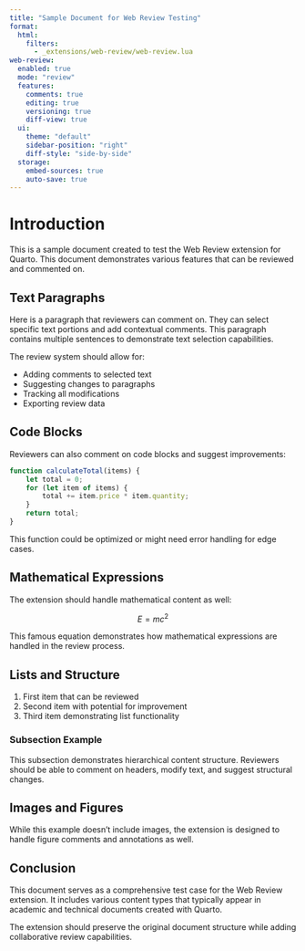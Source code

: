 ```yaml
---
title: "Sample Document for Web Review Testing"
format: 
  html:
    filters:
      - _extensions/web-review/web-review.lua
web-review:
  enabled: true
  mode: "review"
  features:
    comments: true
    editing: true
    versioning: true
    diff-view: true
  ui:
    theme: "default"
    sidebar-position: "right"
    diff-style: "side-by-side"
  storage:
    embed-sources: true
    auto-save: true
---
```


# Introduction

This is a sample document created to test the Web Review extension for Quarto. This document demonstrates various features that can be reviewed and commented on.

## Text Paragraphs

Here is a paragraph that reviewers can comment on. They can select specific text portions and add contextual comments. This paragraph contains multiple sentences to demonstrate text selection capabilities.

The review system should allow for:

- Adding comments to selected text
- Suggesting changes to paragraphs
- Tracking all modifications
- Exporting review data

## Code Blocks

Reviewers can also comment on code blocks and suggest improvements:

```javascript
function calculateTotal(items) {
    let total = 0;
    for (let item of items) {
        total += item.price * item.quantity;
    }
    return total;
}
```

This function could be optimized or might need error handling for edge cases.

## Mathematical Expressions

The extension should handle mathematical content as well:

$$E = mc^2$$

This famous equation demonstrates how mathematical expressions are handled in the review process.

## Lists and Structure

1. First item that can be reviewed
2. Second item with potential for improvement
3. Third item demonstrating list functionality

### Subsection Example

This subsection demonstrates hierarchical content structure. Reviewers should be able to comment on headers, modify text, and suggest structural changes.

## Images and Figures

While this example doesn't include images, the extension is designed to handle figure comments and annotations as well.

## Conclusion

This document serves as a comprehensive test case for the Web Review extension. It includes various content types that typically appear in academic and technical documents created with Quarto.

The extension should preserve the original document structure while adding collaborative review capabilities.